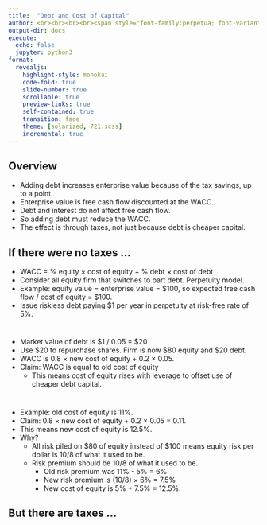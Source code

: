 ```yaml
---
title:  "Debt and Cost of Capital"
author: <br><br><br><br><span style="font-family:perpetua; font-variant:small-caps; color:#606060;">Kerry Back</span><br><br><img src="RiceBusiness-transparent-logo-sm.png"  height=80>
output-dir: docs
execute:
  echo: false
  jupyter: python3
format: 
  revealjs:
    highlight-style: monokai
    code-fold: true
    slide-number: true
    scrollable: true
    preview-links: true
    self-contained: true
    transition: fade
    theme: [solarized, 721.scss]
    incremental: true
---
```



## Overview

- Adding debt increases enterprise value because of the tax savings, up to a point.
- Enterprise value is free cash flow discounted at the WACC.
- Debt and interest do not affect free cash flow.
- So adding debt must reduce the WACC.
- The effect is through taxes, not just because debt is cheaper capital.

## If there were no taxes ...

 - WACC = % equity $\times$ cost of equity + % debt $\times$ cost of debt
 - Consider all equity firm that switches to part debt.  Perpetuity model.
 - Example: equity value = enterprise value = $100, so expected free cash flow / cost of equity = $100.
 - Issue riskless debt paying $1 per year in perpetuity at risk-free rate of 5%.

# 
 
- Market value of debt is $1 / 0.05 = $20
- Use $20 to repurchase shares.  Firm is now $80 equity and $20 debt.
- WACC is 0.8 $\times$ new cost of equity + 0.2 $\times$ 0.05.
- Claim: WACC is equal to old cost of equity
  - This means cost of equity rises with leverage to offset use of cheaper debt capital.

# 

- Example: old cost of equity is 11%.
- Claim: 0.8 $\times$ new cost of equity + 0.2 $\times$ 0.05 = 0.11.
- This means new cost of equity is 12.5%.
- Why?
  - All risk piled on $80 of equity instead of $100 means equity risk per dollar is 10/8 of what it used to be.
  - Risk premium should be 10/8 of what it used to be.  
    - Old risk premium was 11% - 5% = 6%
    - New risk premium is (10/8) $\times$ 6% = 7.5%
    - New cost of equity is 5% + 7.5% = 12.5%.

## But there are taxes ...


